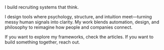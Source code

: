 I build recruiting systems that think.

I design tools where psychology, structure, and intuition meet—turning messy human signals into clarity. My work blends automation, design, and philosophy to reimagine how people and companies connect.

If you want to explore my frameworks, check the articles. If you want to build something together, reach out.
